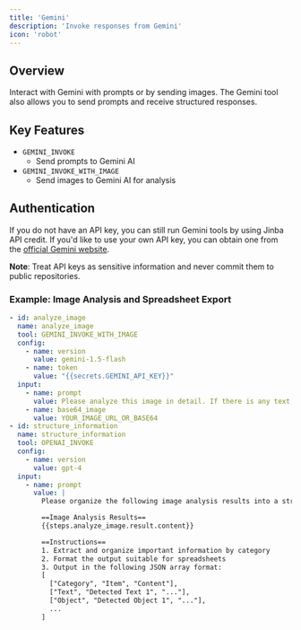 ```yaml
---
title: 'Gemini'
description: 'Invoke responses from Gemini'
icon: 'robot'
---
```



## Overview
Interact with Gemini with prompts or by sending images. The Gemini tool also allows you to send prompts and receive structured responses.

## Key Features
- `GEMINI_INVOKE`
  - Send prompts to Gemini AI
- `GEMINI_INVOKE_WITH_IMAGE`
  - Send images to Gemini AI for analysis

## Authentication

If you do not have an API key, you can still run Gemini tools by using Jinba API credit. If you'd like to use your own API key, you can obtain one from the [official Gemini website](https://ai.google.dev/gemini-api/docs/api-key).

**Note**: Treat API keys as sensitive information and never commit them to public repositories.

### Example: Image Analysis and Spreadsheet Export
```yaml
- id: analyze_image
  name: analyze_image
  tool: GEMINI_INVOKE_WITH_IMAGE
  config:
    - name: version
      value: gemini-1.5-flash
    - name: token
      value: "{{secrets.GEMINI_API_KEY}}"
  input:
    - name: prompt
      value: Please analyze this image in detail. If there is any text, extract it as well. Please provide as much detail as possible.
    - name: base64_image
      value: YOUR_IMAGE_URL_OR_BASE64
- id: structure_information
  name: structure_information
  tool: OPENAI_INVOKE
  config:
    - name: version
      value: gpt-4
  input:
    - name: prompt
      value: |
        Please organize the following image analysis results into a structured format.

        ==Image Analysis Results==
        {{steps.analyze_image.result.content}}

        ==Instructions==
        1. Extract and organize important information by category
        2. Format the output suitable for spreadsheets
        3. Output in the following JSON array format:
        [
          ["Category", "Item", "Content"],
          ["Text", "Detected Text 1", "..."],
          ["Object", "Detected Object 1", "..."],
          ...
        ]
```
